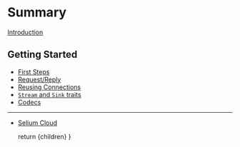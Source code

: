 
# Summary

[Introduction](./introduction.md)

## Getting Started

-   [First Steps](./getting_started/first_steps.md)
-   [Request/Reply](./getting_started/request_reply.md)
-   [Reusing Connections](./getting_started/reusing_connections.md)
-   [`Stream` and `Sink` traits](./getting_started/streams_and_sinks.md)
-   [Codecs](./getting_started/codecs.md)

---

-   [Selium Cloud](./cloud.md)

	return <MdxLayout>{children}</MdxLayout>
}

